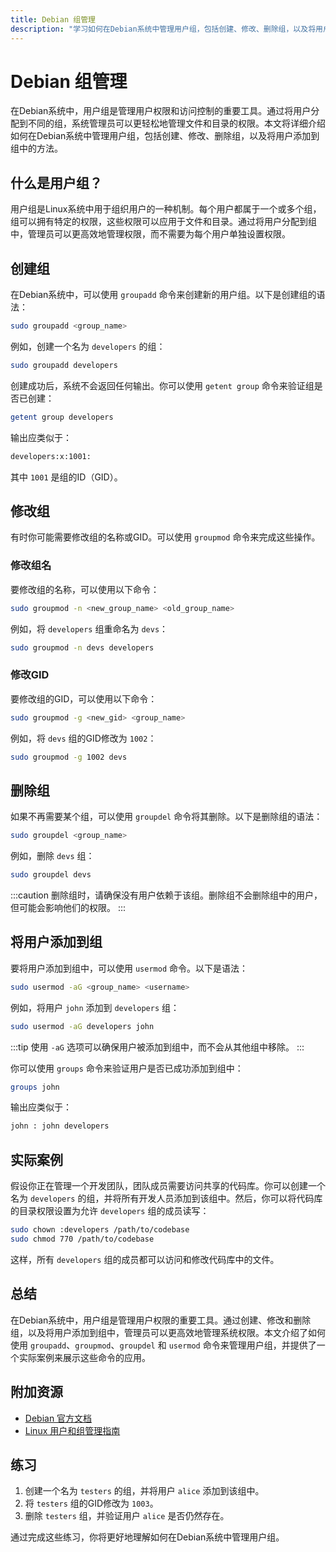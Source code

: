 ```yaml
---
title: Debian 组管理
description: "学习如何在Debian系统中管理用户组，包括创建、修改、删除组，以及将用户添加到组中的方法。"
---
```


# Debian 组管理

在Debian系统中，用户组是管理用户权限和访问控制的重要工具。通过将用户分配到不同的组，系统管理员可以更轻松地管理文件和目录的权限。本文将详细介绍如何在Debian系统中管理用户组，包括创建、修改、删除组，以及将用户添加到组中的方法。

## 什么是用户组？

用户组是Linux系统中用于组织用户的一种机制。每个用户都属于一个或多个组，组可以拥有特定的权限，这些权限可以应用于文件和目录。通过将用户分配到组中，管理员可以更高效地管理权限，而不需要为每个用户单独设置权限。

## 创建组

在Debian系统中，可以使用 `groupadd` 命令来创建新的用户组。以下是创建组的语法：

```bash
sudo groupadd <group_name>
```

例如，创建一个名为 `developers` 的组：

```bash
sudo groupadd developers
```

创建成功后，系统不会返回任何输出。你可以使用 `getent group` 命令来验证组是否已创建：

```bash
getent group developers
```

输出应类似于：

```bash
developers:x:1001:
```

其中 `1001` 是组的ID（GID）。

## 修改组

有时你可能需要修改组的名称或GID。可以使用 `groupmod` 命令来完成这些操作。

### 修改组名

要修改组的名称，可以使用以下命令：

```bash
sudo groupmod -n <new_group_name> <old_group_name>
```

例如，将 `developers` 组重命名为 `devs`：

```bash
sudo groupmod -n devs developers
```

### 修改GID

要修改组的GID，可以使用以下命令：

```bash
sudo groupmod -g <new_gid> <group_name>
```

例如，将 `devs` 组的GID修改为 `1002`：

```bash
sudo groupmod -g 1002 devs
```

## 删除组

如果不再需要某个组，可以使用 `groupdel` 命令将其删除。以下是删除组的语法：

```bash
sudo groupdel <group_name>
```

例如，删除 `devs` 组：

```bash
sudo groupdel devs
```

:::caution
删除组时，请确保没有用户依赖于该组。删除组不会删除组中的用户，但可能会影响他们的权限。
:::

## 将用户添加到组

要将用户添加到组中，可以使用 `usermod` 命令。以下是语法：

```bash
sudo usermod -aG <group_name> <username>
```

例如，将用户 `john` 添加到 `developers` 组：

```bash
sudo usermod -aG developers john
```

:::tip
使用 `-aG` 选项可以确保用户被添加到组中，而不会从其他组中移除。
:::

你可以使用 `groups` 命令来验证用户是否已成功添加到组中：

```bash
groups john
```

输出应类似于：

```bash
john : john developers
```

## 实际案例

假设你正在管理一个开发团队，团队成员需要访问共享的代码库。你可以创建一个名为 `developers` 的组，并将所有开发人员添加到该组中。然后，你可以将代码库的目录权限设置为允许 `developers` 组的成员读写：

```bash
sudo chown :developers /path/to/codebase
sudo chmod 770 /path/to/codebase
```

这样，所有 `developers` 组的成员都可以访问和修改代码库中的文件。

## 总结

在Debian系统中，用户组是管理用户权限的重要工具。通过创建、修改和删除组，以及将用户添加到组中，管理员可以更高效地管理系统权限。本文介绍了如何使用 `groupadd`、`groupmod`、`groupdel` 和 `usermod` 命令来管理用户组，并提供了一个实际案例来展示这些命令的应用。

## 附加资源

- [Debian 官方文档](https://www.debian.org/doc/)
- [Linux 用户和组管理指南](https://linux.die.net/man/8/groupadd)

## 练习

1. 创建一个名为 `testers` 的组，并将用户 `alice` 添加到该组中。
2. 将 `testers` 组的GID修改为 `1003`。
3. 删除 `testers` 组，并验证用户 `alice` 是否仍然存在。

通过完成这些练习，你将更好地理解如何在Debian系统中管理用户组。